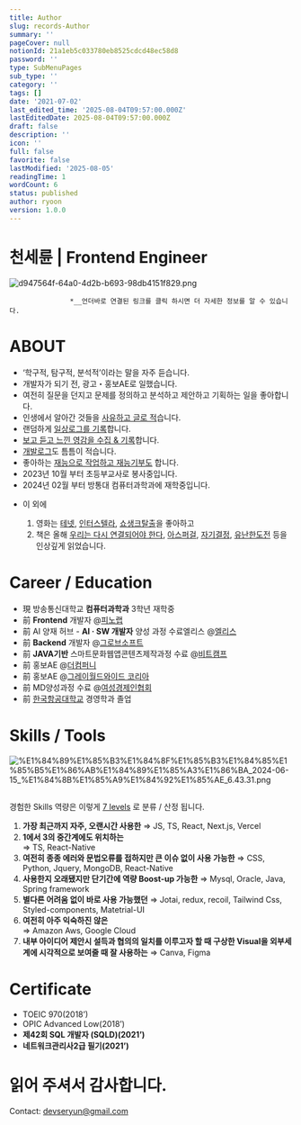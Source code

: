 ```yaml
---
title: Author
slug: records-Author
summary: ''
pageCover: null
notionId: 21a1eb5c033780eb8525cdcd48ec58d8
password: ''
type: SubMenuPages
sub_type: ''
category: ''
tags: []
date: '2021-07-02'
last_edited_time: '2025-08-04T09:57:00.000Z'
lastEditedDate: 2025-08-04T09:57:00.000Z
draft: false
description: ''
icon: ''
full: false
favorite: false
lastModified: '2025-08-05'
readingTime: 1
wordCount: 6
status: published
author: ryoon
version: 1.0.0
---
```


# 천세륜 | Frontend Engineer


![d947564f-64a0-4d2b-b693-98db4151f829.png](https://prod-files-secure.s3.us-west-2.amazonaws.com/056ff9f5-a9ef-486f-8acb-9eef51d06a2d/4dc25d5f-a585-463f-8422-471a8e48e6b8/d947564f-64a0-4d2b-b693-98db4151f829.png?X-Amz-Algorithm=AWS4-HMAC-SHA256&X-Amz-Content-Sha256=UNSIGNED-PAYLOAD&X-Amz-Credential=ASIAZI2LB466ZSJMOLAI%2F20250805%2Fus-west-2%2Fs3%2Faws4_request&X-Amz-Date=20250805T031117Z&X-Amz-Expires=3600&X-Amz-Security-Token=IQoJb3JpZ2luX2VjEBoaCXVzLXdlc3QtMiJGMEQCID6GVIHpXvleSQ%2FcFXc2Vvec8ylJOqGllMM%2Fp8Dhmh0uAiBszDriJcY0QEnoIPD1MdLsKu5eT%2BLSxYP1cKlH2B3vpir%2FAwhTEAAaDDYzNzQyMzE4MzgwNSIM52FdN3s%2BWxdzAEM8KtwDLlmUyawGYEd3QqunMmeAv4UaVxf6ovoWsasWdwi8QF%2Fg7VIIZVRx%2FVbgk3ljvdPQWk5%2BGqn5WT0yr4YM24ywjEV%2FXJNE3yUEHO5CobQEDx7ivE%2FMTExrxDrPgt6tne1uORBAwgmlNDRGNLV%2FKMBHs6g2HF52au4wPeg%2FnIMDtihLS5mh35iSRdXxKStgg4BoCPGCxmZGnCn8S3Xt9i8CFyeeDrF1WM%2B44YTY1sH%2B7tERtNGXtNjlc0x%2BH%2BeL%2BfYMtmtV2q6aq0Ystk%2BgtAX1%2FdmRlXGL45AKRx4oHtUVTZfWMyK3Hy1SRKy55fwOaKEMY0UdgSM3ZabN%2FFKpc9ZFmFZeaKkq5okTFGhhOaDldpt2rpk%2Bqfg7A601%2BhD67H5gfxIFOwdu48ShbL%2FoKVPPKktk%2Bx1%2F8c5eErHneZjLC05ryzKmTQqEHCtEAQO0Oaj%2FQ5343hQYH4riWiMq7vl801M5GCUX4uOMtcfc%2FFXlZ%2BqHHmOWb578hiRl4ttGFm8bJsUcQxhbzMpulBNT3aoruo8HfTkXRIsjjRuPxNifVvw8l1Ee8tkLm7NuzZCNS%2FSuam0iRC2g%2BfawNtM28RfCNS9C4sRnb1wsF58KYAE%2FDj9M4zkPPlB5i%2F53HnowvMvFxAY6pgEUErEw0TV%2BuvT5CrooVMXQJiY4BXRRpOH%2BFhZinlajE9HVndzcoCzaThKvc0LcaV7DFQs2bAUJefMS4%2F1XQPkmB6zpYlX4VGu%2B3D12HCW3w9C7YvEzt%2BR%2FHNPobnKQK2J0xkIsaJhhgQ3yOfZxp3ekgwe6mYUBIAZPdtZpNkD96g%2F9lfJ2Pbfq5bq5Jn0d%2BZYC36k1FJSHRuX%2BRwnCytnfy560YPr8&X-Amz-Signature=972b0f18b95541bac78ead9ed621daec76cae2dc9f54b5ff3b4980d57b7b4c33&X-Amz-SignedHeaders=host&x-amz-checksum-mode=ENABLED&x-id=GetObject)


                   *__언더바로 연결된 링크를 클릭 하시면 더 자세한 정보를 알 수 있습니다.


# ABOUT

- ‘학구적, 탐구적, 분석적’이라는 말을 자주 듣습니다.
- 개발자가 되기 전, 광고・홍보AE로 일했습니다.
- 여전히 질문을 던지고 문제를 정의하고 분석하고 제안하고 기획하는 일을 좋아합니다.
- 인생에서 알아간 것들을  [사유하고 글로 적](https://www.ryoonwithwisdomtrees.world/writing)습니다.
- 랜덤하게 [일상로그를 기록](https://www.ryoonwithwisdomtrees.world/thelog)합니다.
- [보고 듣고 느낀 영감을 수집 & 기록](https://www.ryoonwithwisdomtrees.world/inspiration)합니다.
- [개발로그](https://www.ryoonwithwisdomtrees.world/techlog)도 틈틈이 적습니다.
- 좋아하는 [재능으로 작업하고 재능기부도](https://www.ryoonwithwisdomtrees.world/agiveawaylog) 합니다.
- 2023년 10월 부터 초등부교사로 봉사중입니다.
- 2024년 02월 부터 방통대 컴퓨터과학과에 재학중입니다.





+ 이 외에

    1. 영화는 [테넷](https://namu.wiki/w/%ED%85%8C%EB%84%B7), [인터스텔라](https://namu.wiki/w/%EC%9D%B8%ED%84%B0%EC%8A%A4%ED%85%94%EB%9D%BC), [쇼생크탈출](https://namu.wiki/w/%EC%87%BC%EC%83%9D%ED%81%AC%20%ED%83%88%EC%B6%9C)을 좋아하고
    2. 책은 올해 [우리는 다시 연결되어야 한다](https://www.aladin.co.kr/m/mproduct.aspx?ItemId=247420735), [아스퍼걸](https://www.aladin.co.kr/m/mproduct.aspx?ItemId=256863232), [자기결정](https://product.kyobobook.co.kr/detail/S000000828451),  [유난한도전](https://www.aladin.co.kr/m/mproduct.aspx?ItemId=303696963) 등을 인상깊게 읽었습니다.





# **Career / Education**

- 現 방송통신대학교 **컴퓨터과학과** 3학년 재학중
- 前 **Frontend** 개발자 @[피노랩](https://pinotlab.co.kr/ko/main/main.php)
- 前 AI 양재 허브  - **AI · SW 개발자** 양성 과정 수료엘리스 @[엘리스](https://elice.io/ko)
- 前 **Backend** 개발자 @[그로브소프트](https://www.grovesoft.net/)
- 前 **JAVA기반** 스마트문화웹앱콘텐츠제작과정 수료 @[비트캠프](https://www.bitcamp.co.kr/)
- 前 홍보AE @[더컴퍼니](https://m.jobkorea.co.kr/Recruit/Co_Read/C/15312702)
- 前 홍보AE @[그레이월드와이드 코리아](https://www.grey.com/locations/korea)
- 前 MD양성과정 수료 @[여성경제인협회](https://kwbiz.or.kr/)
- 前 [한국항공대학교](http://www.hangkong.ac.kr/web/index.do) 경영학과 졸업

# Skills / Tools



![%E1%84%89%E1%85%B3%E1%84%8F%E1%85%B3%E1%84%85%E1%85%B5%E1%86%AB%E1%84%89%E1%85%A3%E1%86%BA_2024-06-15_%E1%84%8B%E1%85%A9%E1%84%92%E1%85%AE_6.43.31.png](https://prod-files-secure.s3.us-west-2.amazonaws.com/056ff9f5-a9ef-486f-8acb-9eef51d06a2d/9b385df1-6dcf-421a-8243-76130dac3f91/%E1%84%89%E1%85%B3%E1%84%8F%E1%85%B3%E1%84%85%E1%85%B5%E1%86%AB%E1%84%89%E1%85%A3%E1%86%BA_2024-06-15_%E1%84%8B%E1%85%A9%E1%84%92%E1%85%AE_6.43.31.png?X-Amz-Algorithm=AWS4-HMAC-SHA256&X-Amz-Content-Sha256=UNSIGNED-PAYLOAD&X-Amz-Credential=ASIAZI2LB466ZSJMOLAI%2F20250805%2Fus-west-2%2Fs3%2Faws4_request&X-Amz-Date=20250805T031117Z&X-Amz-Expires=3600&X-Amz-Security-Token=IQoJb3JpZ2luX2VjEBoaCXVzLXdlc3QtMiJGMEQCID6GVIHpXvleSQ%2FcFXc2Vvec8ylJOqGllMM%2Fp8Dhmh0uAiBszDriJcY0QEnoIPD1MdLsKu5eT%2BLSxYP1cKlH2B3vpir%2FAwhTEAAaDDYzNzQyMzE4MzgwNSIM52FdN3s%2BWxdzAEM8KtwDLlmUyawGYEd3QqunMmeAv4UaVxf6ovoWsasWdwi8QF%2Fg7VIIZVRx%2FVbgk3ljvdPQWk5%2BGqn5WT0yr4YM24ywjEV%2FXJNE3yUEHO5CobQEDx7ivE%2FMTExrxDrPgt6tne1uORBAwgmlNDRGNLV%2FKMBHs6g2HF52au4wPeg%2FnIMDtihLS5mh35iSRdXxKStgg4BoCPGCxmZGnCn8S3Xt9i8CFyeeDrF1WM%2B44YTY1sH%2B7tERtNGXtNjlc0x%2BH%2BeL%2BfYMtmtV2q6aq0Ystk%2BgtAX1%2FdmRlXGL45AKRx4oHtUVTZfWMyK3Hy1SRKy55fwOaKEMY0UdgSM3ZabN%2FFKpc9ZFmFZeaKkq5okTFGhhOaDldpt2rpk%2Bqfg7A601%2BhD67H5gfxIFOwdu48ShbL%2FoKVPPKktk%2Bx1%2F8c5eErHneZjLC05ryzKmTQqEHCtEAQO0Oaj%2FQ5343hQYH4riWiMq7vl801M5GCUX4uOMtcfc%2FFXlZ%2BqHHmOWb578hiRl4ttGFm8bJsUcQxhbzMpulBNT3aoruo8HfTkXRIsjjRuPxNifVvw8l1Ee8tkLm7NuzZCNS%2FSuam0iRC2g%2BfawNtM28RfCNS9C4sRnb1wsF58KYAE%2FDj9M4zkPPlB5i%2F53HnowvMvFxAY6pgEUErEw0TV%2BuvT5CrooVMXQJiY4BXRRpOH%2BFhZinlajE9HVndzcoCzaThKvc0LcaV7DFQs2bAUJefMS4%2F1XQPkmB6zpYlX4VGu%2B3D12HCW3w9C7YvEzt%2BR%2FHNPobnKQK2J0xkIsaJhhgQ3yOfZxp3ekgwe6mYUBIAZPdtZpNkD96g%2F9lfJ2Pbfq5bq5Jn0d%2BZYC36k1FJSHRuX%2BRwnCytnfy560YPr8&X-Amz-Signature=e7d24b201fcdef76c4b06a4cc7161d418bbedcd912a552ce8a16fd91617216aa&X-Amz-SignedHeaders=host&x-amz-checksum-mode=ENABLED&x-id=GetObject)


## 
경험한 
Skills 역량은
이렇게 <u>7 levels</u>
로 분류 / 산정 됩니다.

1. **가장 최근까지 자주, 오랜시간 사용한** 
⇒ JS,  TS, React, Next.js, Vercel
2. **1에서 3의 중간계에도 위치하는**  
⇒ TS, React-Native
3. **여전히 종종 에러와 문법오류를 접하지만 큰 이슈 없이 사용 가능한**
⇒ CSS, Python, Jquery, MongoDB, React-Native
4. **사용한지 오래됐지만 단기간에 역량 Boost-up 가능한**
⇒ Mysql, Oracle, Java, Spring framework
5. **별다른 어려움 없이 바로 사용 가능했던**
⇒ Jotai, redux, recoil, Tailwind Css, Styled-components, Matetrial-UI
6. **여전히 아주 익숙하진 않은**  
⇒ Amazon Aws, Google Cloud
7. **내부 아이디어 제안시
설득과 협의의 일치를 이루고자 할 때
구상한 Visual을 외부세계에 시각적으로 보여줄 때 잘 사용하는** 
 ⇒ Canva, Figma

# Certificate

- TOEIC 970(2018’)
- OPIC Advanced Low(2018’)
- **제42회 SQL 개발자 (SQLD)(2021’)**
- **네트워크관리사2급 필기(2021’)**

# 읽어 주셔서 감사합니다. 


Contact: devseryun@gmail.com

